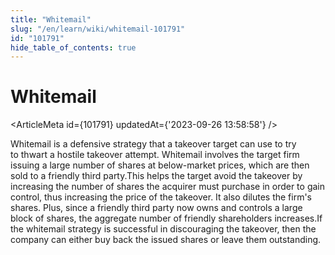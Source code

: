 ```yaml
---
title: "Whitemail"
slug: "/en/learn/wiki/whitemail-101791"
id: "101791"
hide_table_of_contents: true
---
```



# Whitemail

<ArticleMeta id={101791} updatedAt={'2023-09-26 13:58:58'} />
<div className='border-solid border-b border-t-0 my-4 border-[var(--ifm-color-gray-300)]' />

Whitemail is a defensive strategy that a takeover target can use to try to thwart a hostile takeover attempt. Whitemail involves the target firm issuing a large number of shares at below-market prices, which are then sold to a friendly third party.This helps the target avoid the takeover by increasing the number of shares the acquirer must purchase in order to gain control, thus increasing the price of the takeover. It also dilutes the firm's shares. Plus, since a friendly third party now owns and controls a large block of shares, the aggregate number of friendly shareholders increases.If the whitemail strategy is successful in discouraging the takeover, then the company can either buy back the issued shares or leave them outstanding.
